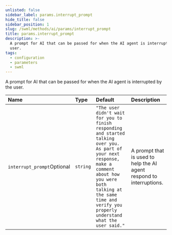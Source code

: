 ```yaml
---
unlisted: false
sidebar_label: params.interrupt_prompt
hide_title: false
sidebar_position: 1
slug: /swml/methods/ai/params/interrupt_prompt
title: params.interrupt_prompt
description: >-
  A prompt for AI that can be passed for when the AI agent is interrupted by the
  user.
tags:
  - configuration
  - parameters
  - swml
---
```



A prompt for AI that can be passed for when the AI agent is interrupted by the user.

| Name                                                             | Type     | Default                                                                                                                                                                                                                                   | Description                                                          |
|:-----------------------------------------------------------------|:---------|:------------------------------------------------------------------------------------------------------------------------------------------------------------------------------------------------------------------------------------------|:---------------------------------------------------------------------|
| `interrupt_prompt`<span className="optional-arg">Optional</span> | `string` | `"The user didn't wait for you to finish responding and started talking over you. As part of your next response, make a comment about how you were both talking at the same time and verify you properly understand what the user said."` | A prompt that is used to help the AI agent respond to interruptions. |
